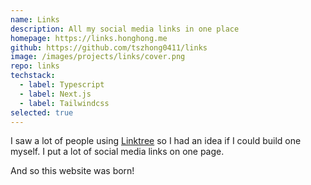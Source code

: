 ```yaml
---
name: Links
description: All my social media links in one place
homepage: https://links.honghong.me
github: https://github.com/tszhong0411/links
image: /images/projects/links/cover.png
repo: links
techstack:
  - label: Typescript
  - label: Next.js
  - label: Tailwindcss
selected: true
---
```


I saw a lot of people using [Linktree](https://linktr.ee/) so I had an idea if I could build one myself. I put a lot of social media links on one page.

And so this website was born!
